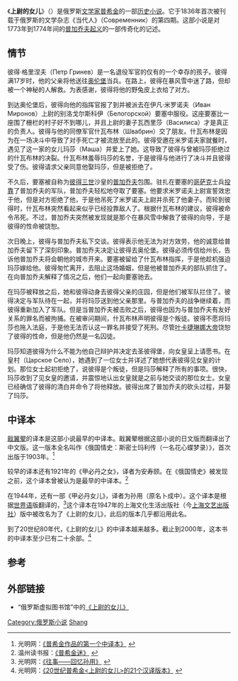 {{Infobox book|
| name           = 上尉的女儿
| title_orig     = Капитанская дочка
| image          = [[Image:Captain's_Daughter_1837.jpg|200px]]
| caption        = 最初的连载版的第一页
| author         = [[普希金|普希金]]
| country        = 俄罗斯
| language       = [[俄语|俄语]]
| genre          = [[历史小说|历史小说]]
| release_date   = 1836
}}
《'''上尉的女儿'''》（{{lang-ru|Капитанская дочка}}）是俄罗斯[[文学家|文学家]][[普希金|普希金]]的一部[[历史小说|历史小说]]。它于1836年首次被刊载于俄罗斯的文学杂志《当代人》（Современник）的第四期。这部小说是对1773年到1774年间的[[普加乔夫起义|普加乔夫起义]]的一部传奇化的记述。

==情节==
彼得·格里涅夫（Петр Гринев）是一名退役军官的仅有的一个幸存的孩子。彼得满17岁时，他的父亲将他送往[[奥伦堡|奥伦堡]]当兵。在路上，彼得在暴风雪中迷了路，但却被一个神秘的人解救。为表感谢，彼得将他的野兔皮上衣给了对方。

到达奥伦堡后，彼得向他的指挥官报了到并被派去在伊凡·米罗诺夫（Иван Миронов）上尉的别洛戈尔斯科伊（Белогорской）要塞中服役。这座要塞比一座围了栅栏的村子好不到哪儿，并且上尉的妻子瓦西里莎（Василиса）才是真正的负责人。彼得与他的同僚军官什瓦布林（Швабрин）交了朋友。什瓦布林是因为在一场决斗中导致了对手死亡才被流放至此的。彼得受邀在米罗诺夫家就餐时，遇见了这一家的女儿玛莎（Маша）并爱上了她。这导致了彼得与曾被玛莎拒绝过的什瓦布林的决裂。什瓦布林羞辱玛莎的名誉，于是彼得与他进行了决斗并且彼得受了伤。彼得请求父亲同意他娶玛莎，但是被拒绝了。

不久后，要塞被自称为[[彼得三世_(俄国)|彼得三世]]沙皇的[[普加乔夫|普加乔夫]]包围。驻扎在要塞的[[哥萨克|哥萨克]]士兵[[投诚|投靠]]了普加乔夫的军队，普加乔夫轻松地夺取了要塞。他要求米罗诺夫上尉宣誓效忠于他，但是对方拒绝了他，于是他吊死了米罗诺夫上尉并杀死了他妻子。而轮到彼得时，什瓦布林突然看起来似乎已经投靠敌人了。根据什瓦布林的建议，彼得被命令吊死。不过，普加乔夫突然被发现就是那个在暴风雪中解救了彼得的向导，于是彼得的性命被饶恕。

次日晚上，彼得与普加乔夫私下交谈。彼得表示他无法为对方效劳，他的诚意给普加乔夫留下了深刻印象。普加乔夫决定让彼得去奥伦堡。彼得必须传信给州长，告诉他普加乔夫将会朝他的城市开来。要塞被留给了什瓦布林指挥，于是他趁机强迫玛莎嫁给他。彼得匆忙离开，去阻止这场婚姻，但是他被普加乔夫的部队抓住了。在向普加乔夫解释了情况之后，他们一起向要塞驰去。

在玛莎被释放之后，她和彼得动身去彼得父亲的庄园，但是他们被军队拦住了。彼得决定与军队待在一起，并将玛莎送到他父亲那里。与普加乔夫的战争继续着，而彼得重新加入了军队。但是当普加乔夫被击败之后，彼得也因为与普加乔夫有友好关系的罪名而被拘捕。在被审问期间，什瓦布林声明彼得是个叛徒。彼得不愿将玛莎也拖入法庭，于是他无法否认这一罪名并接受了死刑。尽管[[叶卡捷琳娜大帝|叶卡捷琳娜大帝]]饶恕了彼得的性命，但是他仍然是一名囚徒。

玛莎知道彼得为什么不能为他自己辩护并决定去圣彼得堡，向女皇呈上请愿书。在皇村（Царское Село），她遇到了一位女士并详述了她想代表彼得见女皇的计划。那位女士起初拒绝了，说彼得是个叛徒，但是玛莎解释了所有的事项。很快，玛莎收到了见女皇的邀请，并震惊地认出女皇就是之前与她交谈的那位女士。女皇已经确信了彼得的清白并命令了将他释放。彼得出席了普加乔夫的砍头过程，并娶了玛莎。

==中译本==
[[戢翼翚|戢翼翚]]的译本是这部小说最早的中译本。戢翼翚根据这部小说的日文版而翻译出了中文版。这一版本全名叫作《俄国情史：斯密士玛利传（一名花心蝶梦录）》，首次出版于1903年。<ref>光明网：[http://www.gmw.cn/01ds/1999-06/02/GB/252%5EDS2315.HTM 《普希金作品的第一个中译本》] {{Wayback|url=http://www.gmw.cn/01ds/1999-06/02/GB/252%5EDS2315.HTM |date=20131013200807 }}</ref>

较早的译本还有1921年的《甲必丹之女》，译者为安寿颐。在《俄国情史》被发现之前，这个译本曾被认为是最早的中译本。<ref>温州读书报：[http://www.wzlib.cn/wzdsb/sx/201008/t20100820_94138.htm 《普希金迷》] {{Wayback|url=http://www.wzlib.cn/wzdsb/sx/201008/t20100820_94138.htm |date=20160314053915 }}</ref>

在1944年，还有一部《甲必丹女儿》，译者为孙用（原名卜成中）。这个译本是根据[[世界语|世界语]]版翻译的，<ref>光明网：[http://www.gmw.cn/01ds/2010-04/14/content_1094095.htm 《往事――回忆孙用》] {{Wayback|url=http://www.gmw.cn/01ds/2010-04/14/content_1094095.htm |date=20150924022824 }}</ref>这个译本在1947年的上海文化生活出版社（今[[上海文艺出版社|上海文艺出版社]]）版中被改名为了《上尉的女儿》，此后的版本几乎都沿用此名。

到了20世纪80年代，《上尉的女儿》的中译本越来越多。截止到2000年，这本书的中译本至少已有二十余部。<ref>光明网：[http://www.gmw.cn/01ds/2002-06/05/10-18017761FA68F8A248256BCF00153A19.htm 《20世纪普希金<上尉的女儿>的21个汉译版本》] {{Wayback|url=http://www.gmw.cn/01ds/2002-06/05/10-18017761FA68F8A248256BCF00153A19.htm |date=20150924022734 }}</ref>

==参考==
{{reflist}}

==外部链接==
{{wikisourcelang|ru|Капитанская дочка (Пушкин)|Капитанская дочка}}
*“俄罗斯虚拟图书馆”中的[http://www.rvb.ru/pushkin/01text/06prose/01prose/0869.htm 《上尉的女儿》] {{Wayback|url=http://www.rvb.ru/pushkin/01text/06prose/01prose/0869.htm |date=20211111115752 }} {{ru icon}}

{{普希金}}

{{Authority control}}
[[Category:俄罗斯小说|Category:俄罗斯小说]]
[[Category:俄罗斯历史小说|Shang]]